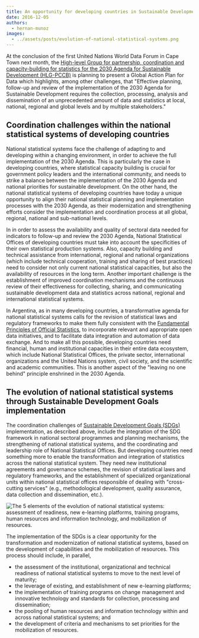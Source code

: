 ```yaml
---
title: An opportunity for developing countries in Sustainable Development Goals implementation
date: 2016-12-05
authors:
  - hernan-munoz
images:
  - ../assets/posts/evolution-of-national-statistical-systems.png
---
```



At the conclusion of the first United Nations World Data Forum in Cape Town next month, the [High-level Group for partnership, coordination and capacity-building for statistics for the 2030 Agenda for Sustainable Development (HLG-PCCB)](https://unstats.un.org/sdgs/hlg/) is planning to present a Global Action Plan for Data which highlights, among other challenges, that "Effective planning, follow-up and review of the implementation of the 2030 Agenda for Sustainable Development requires the collection, processing, analysis and dissemination of an unprecedented amount of data and statistics at local, national, regional and global levels and by multiple stakeholders."

## Coordination challenges within the national statistical systems of developing countries

National statistical systems face the challenge of adapting to and developing within a changing environment, in order to achieve the full implementation of the 2030 Agenda. This is particularly the case in developing countries, where statistical capacity building is crucial for government policy leaders and the international community, and needs to strike a balance between the implementation of the 2030 Agenda and national priorities for sustainable development. On the other hand, the national statistical systems of developing countries have today a unique opportunity to align their national statistical planning and implementation processes with the 2030 Agenda, as their modernization and strengthening efforts consider the implementation and coordination process at all global, regional, national and sub-national levels.

In in order to assess the availability and quality of sectoral data needed for indicators to follow-up and review the 2030 Agenda, National Statistical Offices of developing countries must take into account the specificities of their own statistical production systems. Also, capacity building and technical assistance from international, regional and national organizations (which include technical cooperation, training and sharing of best practices) need to consider not only current national statistical capacities, but also the availability of resources in the long term. Another important challenge is the establishment of improved coordination mechanisms and the continuous review of their effectiveness for collecting, sharing, and communicating sustainable development data and statistics across national, regional and international statistical systems.

In Argentina, as in many developing countries, a transformative agenda for national statistical systems calls for the revision of statistical laws and regulatory frameworks to make them fully consistent with the [Fundamental Principles of Official Statistics](https://unstats.un.org/unsd/dnss/gp/fundprinciples.aspx), to incorporate relevant and appropriate open data initiatives, and to facilitate data integration and automation of data exchange. And to make all this possible, developing countries need financial, human and institutional capacities in their entire data ecosystem, which include National Statistical Offices, the private sector, international organizations and the United Nations system, civil society, and the scientific and academic communities. This is another aspect of the "leaving no one behind" principle enshrined in the 2030 Agenda.

## The evolution of national statistical systems through Sustainable Development Goals implementation

The coordination challenges of [Sustainable Development Goals (SDGs)](https://sustainabledevelopment.un.org/sdgs) implementation, as described above, include the integration of the SDG framework in national sectoral programmes and planning mechanisms, the strengthening of national statistical systems, and the coordinating and leadership role of National Statistical Offices. But developing countries need something more to enable the transformation and integration of statistics across the national statistical system. They need new institutional agreements and governance schemes, the revision of statistical laws and regulatory frameworks, and the establishment of specialized organizational units within national statistical offices responsible of dealing with "cross-cutting services" (e.g., methodological development, quality assurance, data collection and dissemination, etc.).

<Image
  fluid={props.images[0]}
  title="The evolution of national statistical systems."
  alt="The 5 elements of the evolution of national statistical systems: assessment of readiness, new e-learning platforms, training programs, human resources and information technology, and mobilization of resources."
/>

The implementation of the SDGs is a clear opportunity for the transformation and modernization of national statistical systems, based on the development of capabilities and the mobilization of resources. This process should include, in parallel,

- the assessment of the institutional, organizational and technical readiness of national statistical systems to move to the next level of maturity;
- the leverage of existing, and establishment of new e-learning platforms;
- the implementation of training programs on change management and innovative technology and standards for collection, processing and dissemination;
- the pooling of human resources and information technology within and across national statistical systems; and
- the development of criteria and mechanisms to set priorities for the mobilization of resources.
